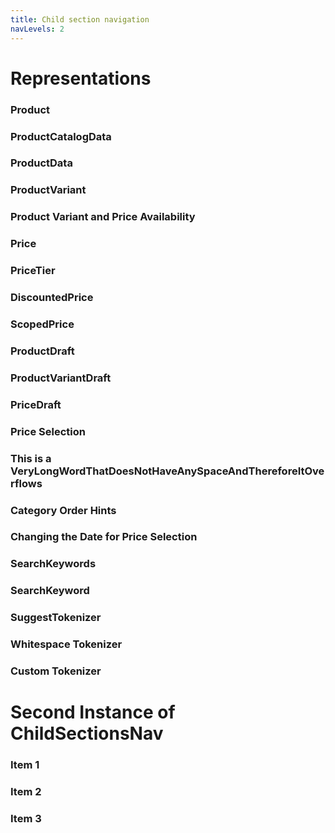 ```yaml
---
title: Child section navigation
navLevels: 2
---
```


# Representations

<ChildSectionsNav parent="representations"/>

### Product

### ProductCatalogData

### ProductData

### ProductVariant

### Product Variant and Price Availability

### Price

### PriceTier

### DiscountedPrice

### ScopedPrice

### ProductDraft

### ProductVariantDraft

### PriceDraft

### Price Selection

### This is a VeryLongWordThatDoesNotHaveAnySpaceAndThereforeItOverflows

### Category Order Hints

### Changing the Date for Price Selection

### SearchKeywords

### SearchKeyword

### SuggestTokenizer

### Whitespace Tokenizer

### Custom Tokenizer

# Second Instance of ChildSectionsNav

<ChildSectionsNav parent="second-instance-of-childsectionsnav"/>

### Item 1

### Item 2

### Item 3
